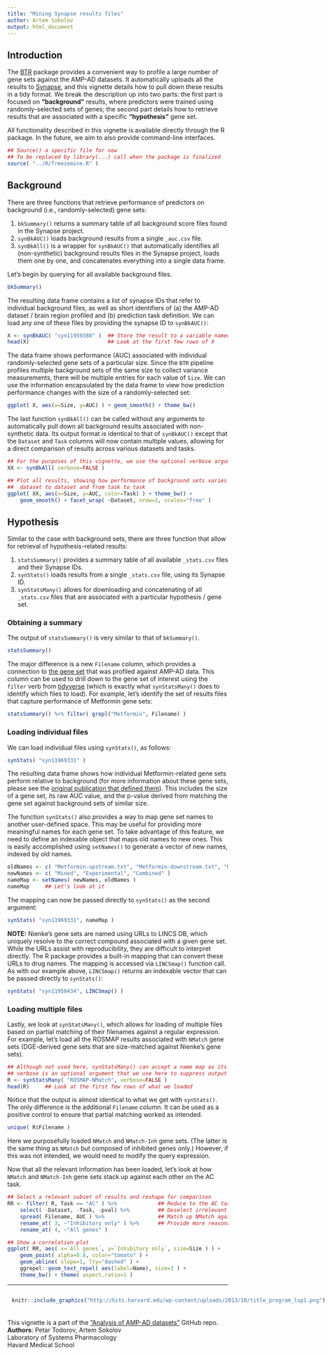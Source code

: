 ```yaml
---
title: "Mining Synapse results files"
author: Artem Sokolov
output: html_document
---
```


## Introduction

The [BTR](https://github.com/pvtodorov/btr) package provides a convenient way to profile a large number of gene sets against the AMP-AD datasets. It automatically uploads all the results to [Synapse](https://www.synapse.org/#!Synapse:syn11615746/wiki/514728), and this vignette details how to pull down these results in a tidy format. We break the description up into two parts: the first part is focused on **"background"** results, where predictors were trained using randomly-selected sets of genes; the second part details how to retrieve results that are associated with a specific **"hypothesis"** gene set.

All functionality described in this vignette is available directly through the R package. In the future, we aim to also provide command-line interfaces.
```r
## Source() a specific file for now
## To be replaced by library(...) call when the package is finalized
source( "../R/freezemine.R" )
```

## Background

There are three functions that retrieve performance of predictors on background (i.e., randomly-selected) gene sets:

1. `bkSummary()` returns a summary table of all background score files found in the Synapse project.
2. `synBkAUC()` loads background results from a single `_auc.csv` file.
3. `synBkAll()` is a wrapper for `synBkAUC()` that automatically identifies all (non-synthetic) background results files in the Synapse project, loads them one by one, and concatenates everything into a single data frame.

Let's begin by querying for all available background files.
```r
bkSummary()
```

The resulting data frame contains a list of synapse IDs that refer to individual background files, as well as short identifiers of (a) the AMP-AD dataset / brain region profiled and (b) prediction task definition. We can load any one of these files by providing the synapse ID to `synBkAUC()`:

```r
X <- synBkAUC( "syn11959380" )  ## Store the result to a variable named X
head(X)                         ## Look at the first few rows of X
```

The data frame shows performance (AUC) associated with individual randomly-selected gene sets of a particular size. Since the `BTR` pipeline profiles multiple background sets of the same size to collect variance measurements, there will be multiple entries for each value of `Size`. We can use the information encapsulated by the data frame to view how prediction performance changes with the size of a randomly-selected set:

```r
ggplot( X, aes(x=Size, y=AUC) ) + geom_smooth() + theme_bw()
```

The last function `synBkAll()` can be called without any arguments to automatically pull down all background results associated with non-synthetic data. Its output format is identical to that of `synBkAUC()` except that the `Dataset` and `Task` columns will now contain multiple values, allowing for a direct comparison of results across various datasets and tasks.

```r
## For the purposes of this vignette, we use the optional verbose argument to suppress all output
XX <- synBkAll( verbose=FALSE )

## Plot all results, showing how performance of background sets varies from
##  dataset to dataset and from task to task
ggplot( XX, aes(x=Size, y=AUC, color=Task) ) + theme_bw() +
    geom_smooth() + facet_wrap( ~Dataset, nrow=1, scales="free" )
```

## Hypothesis

Similar to the case with background sets, there are three function that allow for retrieval of hypothesis-related results:

1. `statsSummary()` provides a summary table of all available `_stats.csv` files and their Synapse IDs.
2. `synStats()` loads results from a single `_stats.csv` file, using its Synapse ID.
3. `synStatsMany()` allows for downloading and concatenating of all `_stats.csv` files that are associated with a particular hypothesis / gene set.

### Obtaining a summary

The output of `statsSummary()` is very similar to that of `bkSummary()`.

```r
statsSummary()
```

The major difference is a new `Filename` column, which provides a connection to [the gene set](https://www.synapse.org/#!Synapse:syn11615747) that was profiled against AMP-AD data. This column can be used to drill down to the gene set of interest using the `filter` verb from [tidyverse](https://www.tidyverse.org/) (which is exactly what `synStatsMany()` does to identify which files to load). For example, let's identify the set of results files that capture performance of Metformin gene sets:

```r
statsSummary() %>% filter( grepl("Metformin", Filename) )
```

### Loading individual files

We can load individual files using `synStats()`, as follows:

```r
synStats( "syn11969331" )
```

The resulting data frame shows how individual Metformin-related gene sets perform relative to background (for more information about these gene sets, please see the [original publication that defined them](http://journals.plos.org/ploscompbiol/article?id=10.1371/journal.pcbi.1004202)). This includes the size of a gene set, its raw AUC value, and the p-value derived from matching the gene set against background sets of similar size.

The function `synStats()` also provides a way to map gene set names to another user-defined space. This may be useful for providing more meaningful names for each gene set. To take advantage of this feature, we need to define an indexable object that maps old names to new ones. This is easily accomplished using `setNames()` to generate a vector of new names, indexed by old names.
```r
oldNames <- c( "Metformin-upstream.txt", "Metformin-downstream.txt", "Metformin-SPNetwork.txt" )
newNames <- c( "Mined", "Experimental", "Combined" )
nameMap <- setNames( newNames, oldNames )
nameMap		## Let's look at it
```

The mapping can now be passed directly to `synStats()` as the second argument:
```r
synStats( "syn11969331", nameMap )
```

**NOTE:** Nienke's gene sets are named using URLs to LINCS DB, which uniquely resolve to the correct compound associated with a given gene set. While the URLs assist with reproducibility, they are difficult to interpret directly. The R package provides a built-in mapping that can convert these URLs to drug names. The mapping is accessed via `LINCSmap()` function call. As with our example above, `LINCSmap()` returns an indexable vector that can be passed directly to `synStats()`:
```r
synStats( "syn11958434", LINCSmap() )
```

### Loading multiple files

Lastly, we look at `synStatsMany()`, which allows for loading of multiple files based on partial matching of their filenames against a regular expression. For example, let's load all the ROSMAP results associated with `NMatch` gene sets (DGE-derived gene sets that are size-matched against Nienke's gene sets).
```r
## Although not used here, synStatsMany() can accept a name map as its second argument, akin to synStats()
## verbose is an optional argument that we use here to suppress output
R <- synStatsMany( "ROSMAP-NMatch", verbose=FALSE )
head(R)		## Look at the first few rows of what we loaded
```

Notice that the output is almost identical to what we get with `synStats()`. The only difference is the additional `Filename` column. It can be used as a positive control to ensure that partial matching worked as intended.
```r
unique( R$Filename )
```

Here we purposefully loaded `NMatch` and `NMatch-Inh` gene sets. (The latter is the same thing as `NMatch` but composed of inhibited genes only.) However, if this was not intended, we would need to modify the query expression.

Now that all the relevant information has been loaded, let's look at how `NMatch` and `NMatch-Inh` gene sets stack up against each other on the AC task.
```r
## Select a relevant subset of results and reshape for comparison
RR <- filter( R, Task == "AC" ) %>%             ## Reduce to the AC task
    select( -Dataset, -Task, -pval) %>%         ## Deselect irrelevant variables
    spread( Filename, AUC ) %>%                 ## Match up NMatch against NMatch-Inh
    rename_at( 3, ~"Inhibitory only" ) %>%      ## Provide more reasonable column names
    rename_at( 4, ~"All genes" )

## Show a correlation plot
ggplot( RR, aes( x=`All genes`, y=`Inhibitory only`, size=Size ) ) + 
    geom_point( alpha=0.8, color="tomato" ) +
    geom_abline( slope=1, lty="dashed" ) +
    ggrepel::geom_text_repel( aes(label=Name), size=3 ) +
    theme_bw() + theme( aspect.ratio=1 )
```

***

<div style= "float:left; position:relative; top:-10px; margin:10px;">
```r
knitr::include_graphics("http://hits.harvard.edu/wp-content/uploads/2013/10/title_program_lsp1.png")
```
</div>

This vignette is a part of the ["Analysis of AMP-AD datasets"](https://github.com/ArtemSokolov/amp-ad) GitHub repo.  
**Authors**: Petar Todorov, Artem Sokolov  
Laboratory of Systems Pharmacology  
Havard Medical School
